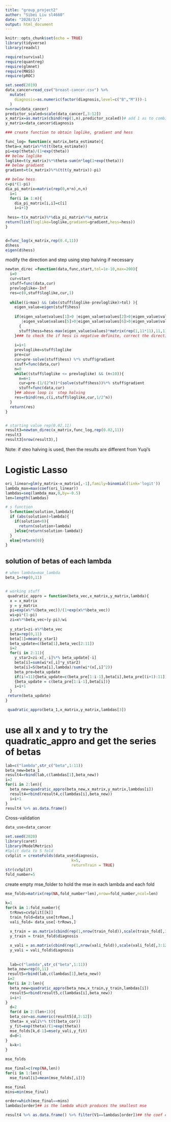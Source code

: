 ```yaml
---
title: "group_project2"
author: "Sibei Liu sl4660"
date: "2020/3/1"
output: html_document
---
```


```r
knitr::opts_chunk$set(echo = TRUE)
library(tidyverse)
library(readxl)

require(survival)
require(quantreg)
require(glmnet)
require(MASS)
require(pROC)

set.seed(2019)
data_cancer=read_csv("breast-cancer.csv") %>% 
  mutate(
    diagnosis=as.numeric(factor(diagnosis,level=c("B","M")))-1
  )
n=nrow(data_cancer)
predictor_scaled=scale(data_cancer[,3:12])
x_matrix=as.matrix(cbind(rep(1,n),predictor_scaled))# add 1 as to combine with beta_0
y_matrix=data_cancer$diagnosis

```


```r
### create function to obtain loglike, gradient and hess

func_log= function(x_matrix,beta_estimate){
theta=x_matrix%*%t(t(beta_estimate))
pi=exp(theta)/(1+exp(theta))
## below loglike
loglike=t(y_matrix)%*%theta-sum(n*log(1+exp(theta)))
## below gradient
gradient=t(x_matrix)%*%(t(t(y_matrix))-pi)

## below hess
c=pi*(1-pi)
dia_pi_matrix=matrix(rep(0,n*n),n,n)
  i=1
  for(i in 1:n){
    dia_pi_matrix[i,i]=c[i]
    i=i+1}
  
 hess=-t(x_matrix)%*%dia_pi_matrix%*%x_matrix
return(list(loglike=loglike,gradient=gradient,hess=hess))
}


d=func_log(x_matrix,rep(0.4,11))
d$hess
eigen(d$hess)
```


modify the direction and step using step halving if necessary
```r
newton_direc =function(data,func,start,tol=1e-10,max=200){
  i=0
  cur=start
  stuff=func(data,cur)
  prevloglike=-Inf
  res=c(0,stuff$loglike,cur,1)
  
  while((i<max) && (abs(stuff$loglike-prevloglike)>tol) ){
    eigen_value=eigen(stuff$hess)
    
    if(eigen_value$values[1]>0 |eigen_value$values[2]>0|eigen_value$values[3]>0|eigen_value$values[4]>0
       |eigen_value$values[5]>0|eigen_value$values[6]>0|eigen_value$values[7]>0|eigen_value$values[8]>0|eigen_value$values[9]>0|eigen_value$values[10]>0|eigen_value$values[11]>0)
      {
      stuff$hess=hess-max(eigen_value$values)*matrix(rep(1,11*11),11,11)
    }### to check the if hess is negative definite, correct the direction
    
    i=i+1
    prevloglike=stuff$loglike
    pre=cur
    cur=pre-solve(stuff$hess) %*% stuff$gradient
    stuff=func(data,cur)
    n=0
    while((stuff$loglike <= prevloglike) && (n<10)){
      n=n+1
      cur=pre-(1/(2^n))*(solve(stuff$hess))%*% stuff$gradient
      stuff=func(data,cur)
    }## above loop is  step halving
    res=rbind(res,c(i,stuff$loglike,cur,1/2^n))
  }
  return(res)
}


# starting value rep(0.02,11)
result3=newton_direc(x_matrix,func_log,rep(0.02,11))
result3
result3[nrow(result3),]
```
Note: if steo halving is used, then the results are different from Yuqi's



# Logistic Lasso
```r
ori_linear=glm(y_matrix~x_matrix[,-1],family=binomial(link='logit'))
lambda_max=max(coef(ori_linear))
lambdas=seq(lambda_max,0,by=-0.5)
len=length(lambdas)

# s function
  S=function(solution,lambda){
  if (abs(solution)>lambda){
    if(solution<0){
      return(solution+lambda)
    }else{return(solution-lambda)}
  }
  else{return(0)}
}
```

## solution of betas of each lambda
```r
# when lambda=max_lambda
beta_1=rep(0,11)


# working stuff
 quadratic_appro = function(beta_vec,x_matrix,y_matrix,lambda){
  x = x_matrix
  y = y_matrix
  pi=exp(x%*%(beta_vec))/(1+exp(x%*%beta_vec))
  wi=pi*(1-pi)
  zi=x%*%beta_vec+(y-pi)/wi
  
  y_star1=zi-x%*%beta_vec
  beta=rep(0,11)
  beta[1]=mean(y_star1)
  beta_update=c(beta[1],beta_vec[2:11])
  i=2
  for(i in 2:11){
    y_star2=zi-x[,-i]%*% beta_update[-i]
    beta[i]=sum(wi*x[,i]*y_star2)
    beta[i]=S(beta[i],lambda)/sum(wi*(x[,i]^2))
    beta_pre=beta_update
    if(i!=11){beta_update=c(beta_pre[1:i-1],beta[i],beta_pre[(i+1):11])}else
    {beta_update = c(beta_pre[1:i-1],beta[i])}
    i=i+1
  }
 return(beta_update)
}

 quadratic_appro(beta_1,x_matrix,y_matrix,lambdas[3])
```

# use all x and y to try the  quadratic_appro and get the series of betas
```r
lab=c("lambda",str_c("beta",1:11))
beta_new=beta_1
result4=rbind(lab,c(lambdas[1],beta_new))
i=2
for(i in 2:len){
  beta_new=quadratic_appro(beta_new,x_matrix,y_matrix,lambdas[i])
  result4=rbind(result4,c(lambdas[i],beta_new))
  i=i+1
}
result4 %>% as.data.frame()
```

Cross-validation
```r
data_use=data_cancer 

set.seed(2020)
library(caret)
library(ModelMetrics)
#Split data to 5 fold
cvSplit = createFolds(data_use$diagnosis,
                             k=5,
                             returnTrain = TRUE)
str(cvSplit)
fold_number=5
```


create empty mse_folder to hold the mse in each lambda and each fold
```r
mse_folds=matrix(rep(NA,fold_number*len),nrow=fold_number,ncol=len)
```


```r
k=1
for(k in 1:fold_number){
  trRows=cvSplit[[k]]
  train_fold=data_use[trRows,]
  vali_fold= data_use[-trRows,]
  
  x_train = as.matrix(cbind(rep(1,nrow(train_fold)),scale(train_fold[,3:12])))
  y_train = train_fold$diagnosis

  x_vali = as.matrix(cbind(rep(1,nrow(vali_fold)),scale(vali_fold[,3:12]))) 
  y_vali = vali_fold$diagnosis
  
  
  lab=c("lambda",str_c("beta",1:11))
 beta_new=rep(0,11)
 result5=rbind(lab,c(lambdas[1],beta_new))
 i=2
 for(i in 2:len){
  beta_new=quadratic_appro(beta_new,x_train,y_train,lambdas[i])
  result5=rbind(result5,c(lambdas[i],beta_new))
  i=i+1
}
  d=2
  for(d in 2:(len+1)){
  beta_cor=as.numeric(result5[d,2:12])
  theta= x_vali%*% t(t(beta_cor))
  y_fit=exp(theta)/(1+exp(theta))
  mse_folds[k,d-1]=mse(y_vali,y_fit)
  d=d+1
}
  k=k+1
}

mse_folds

mse_final=c(rep(NA,len))
for(i in 1:len){
  mse_final[i]=mean(mse_folds[,i])}

mse_final
mins=min(mse_final)

order=which(mse_final==mins)
lambdas[order]## is the lambda which produces the smallest mse

result4 %>% as.data.frame() %>% filter(V1==lambdas[order])## the coef corresponds to optimal lambda,note the V1 is the lambda value
```



